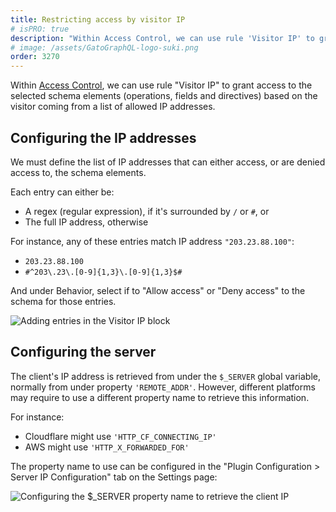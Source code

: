 ```yaml
---
title: Restricting access by visitor IP
# isPRO: true
description: "Within Access Control, we can use rule 'Visitor IP' to grant access to the selected schema elements (operations, fields and directives) based on the visitor coming from a list of allowed IP addresses."
# image: /assets/GatoGraphQL-logo-suki.png
order: 3270
---
```


Within [Access Control](../../use/defining-access-control), we can use rule "Visitor IP" to grant access to the selected schema elements (operations, fields and directives) based on the visitor coming from a list of allowed IP addresses.

## Configuring the IP addresses

We must define the list of IP addresses that can either access, or are denied access to, the schema elements.

Each entry can either be:

- A regex (regular expression), if it's surrounded by `/` or `#`, or
- The full IP address, otherwise

For instance, any of these entries match IP address `"203.23.88.100"`:

- `203.23.88.100`
- `#^203\.23\.[0-9]{1,3}\.[0-9]{1,3}$#`

And under Behavior, select if to "Allow access" or "Deny access" to the schema for those entries.

![Adding entries in the Visitor IP block](/assets/guides/upstream-pro/acl-rule-visitor-ip-block.png "Adding entries in the Visitor IP block")

## Configuring the server

The client's IP address is retrieved from under the `$_SERVER` global variable, normally from under property `'REMOTE_ADDR'`. However, different platforms may require to use a different property name to retrieve this information.

For instance:

- Cloudflare might use `'HTTP_CF_CONNECTING_IP'`
- AWS might use `'HTTP_X_FORWARDED_FOR'`

The property name to use can be configured in the "Plugin Configuration > Server IP Configuration" tab on the Settings page:

<div class="img-width-1024" markdown="1">

![Configuring the $_SERVER property name to retrieve the client IP](/assets/guides/upstream-pro/settings-general-client-ip-address-server-property-name.png "Configuring the $_SERVER property name to retrieve the client IP")

</div>
